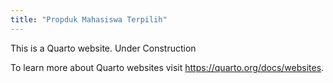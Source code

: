 ```yaml
---
title: "Propduk Mahasiswa Terpilih"
---
```


This is a Quarto website. Under Construction

To learn more about Quarto websites visit <https://quarto.org/docs/websites>.
